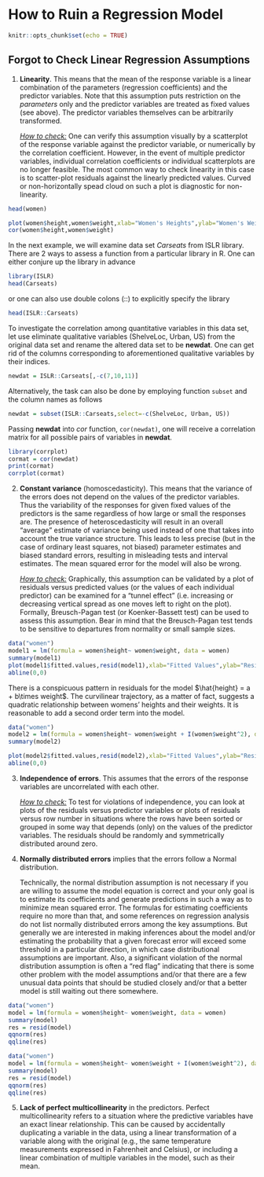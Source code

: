 
# How to Ruin a Regression Model
```r
knitr::opts_chunk$set(echo = TRUE)
```

## Forgot to Check Linear Regression Assumptions

1.  **Linearity**. This means that the mean of the response variable is a linear combination of the parameters (regression coefficients) and the predictor variables. Note that this assumption puts restriction on the *parameters* only and the predictor variables are treated as fixed values (see above). The predictor variables themselves can be arbitrarily transformed.

    [*How to check:*]{.underline} One can verify this assumption visually by a scatterplot of the response variable against the predictor variable, or numerically by the correlation coefficient. However, in the event of multiple predictor variables, individual correlation coefficients or individual scatterplots are no longer feasible. The most common way to check linearity in this case is to scatter-plot residuals against the linearly predicted values. Curved or non-horizontally spead cloud on such a plot is diagnostic for non-linearity.

```r
head(women)
```

```r
plot(women$height,women$weight,xlab="Women's Heights",ylab="Women's Weights", main="Scatterplot of Women's Heights against their Weights")
cor(women$height,women$weight)
```

In the next example, we will examine data set *Carseats* from ISLR library. There are 2 ways to assess a function from a particular library in R. One can either conjure up the library in advance

```r
library(ISLR)
head(Carseats)
```

or one can also use double colons (::) to explicitly specify the library

```r
head(ISLR::Carseats)
```

To investigate the correlation among quantitative variables in this data set, let use eliminate qualitative variables (ShelveLoc, Urban, US) from the original data set and rename the altered data set to be **newdat**. One can get rid of the columns corresponding to aforementioned qualitative variables by their indices.

```r
newdat = ISLR::Carseats[,-c(7,10,11)]
```

Alternatively, the task can also be done by employing function `subset` and the column names as follows

```r
newdat = subset(ISLR::Carseats,select=-c(ShelveLoc, Urban, US))
```

Passing **newdat** into *cor* function, `cor(newdat)`, one will receive a correlation matrix for all possible pairs of variables in **newdat**.

```r
library(corrplot)
cormat = cor(newdat)
print(cormat)
corrplot(cormat)
```

2.  **Constant variance** (homoscedasticity). This means that the variance of the errors does not depend on the values of the predictor variables. Thus the variability of the responses for given fixed values of the predictors is the same regardless of how large or small the responses are. The presence of heteroscedasticity will result in an overall "average" estimate of variance being used instead of one that takes into account the true variance structure. This leads to less precise (but in the case of ordinary least squares, not biased) parameter estimates and biased standard errors, resulting in misleading tests and interval estimates. The mean squared error for the model will also be wrong.

    [*How to check:*]{.underline} Graphically, this assumption can be validated by a plot of residuals versus predicted values (or the values of each individual predictor) can be examined for a "tunnel effect" (i.e. increasing or decreasing vertical spread as one moves left to right on the plot). Formally, Breusch-Pagan test (or Koenker-Bassett test) can be used to assess this assumption. Bear in mind that the Breusch-Pagan test tends to be sensitive to departures from normality or small sample sizes.

```r
data("women")
model1 = lm(formula = women$height~ women$weight, data = women)
summary(model1)
plot(model1$fitted.values,resid(model1),xlab="Fitted Values",ylab="Residuals", main="Residuals versus Fitted Values Plot")
abline(0,0)

```

There is a conspicuous pattern in residuals for the model $\hat{height} = a + b\times weight$. The curvilinear trajectory, as a matter of fact, suggests a quadratic relationship between womens' heights and their weights. It is reasonable to add a second order term into the model.

```r
data("women")
model2 = lm(formula = women$height~ women$weight + I(women$weight^2), data = women)
summary(model2)

plot(model2$fitted.values,resid(model2),xlab="Fitted Values",ylab="Residuals", main="Residuals versus Fitted Values Plot (Model 2)")
abline(0,0)

```


3.  **Independence of errors**. This assumes that the errors of the response variables are uncorrelated with each other.

    [*How to check:*]{.underline} To test for violations of independence, you can look at plots of the residuals versus predictor variables or plots of residuals versus row number in situations where the rows have been sorted or grouped in some way that depends (only) on the values of the predictor variables. The residuals should be randomly and symmetrically distributed around zero.

4.  **Normally distributed errors** implies that the errors follow a Normal distribution.

    Technically, the normal distribution assumption is not necessary if you are willing to assume the model equation is correct and your only goal is to estimate its coefficients and generate predictions in such a way as to minimize mean squared error. The formulas for estimating coefficients require no more than that, and some references on regression analysis do not list normally distributed errors among the key assumptions. But generally we are interested in making inferences about the model and/or estimating the probability that a given forecast error will exceed some threshold in a particular direction, in which case distributional assumptions are important. Also, a significant violation of the normal distribution assumption is often a "red flag" indicating that there is some other problem with the model assumptions and/or that there are a few unusual data points that should be studied closely and/or that a better model is still waiting out there somewhere.
    
```r
data("women")
model = lm(formula = women$height~ women$weight, data = women)
summary(model)
res = resid(model)
qqnorm(res)
qqline(res)

```    

```r
data("women")
model = lm(formula = women$height~ women$weight + I(women$weight^2), data = women)
summary(model)
res = resid(model)
qqnorm(res)
qqline(res)

```

5.  **Lack of perfect multicollinearity** in the predictors. Perfect multicollinearity refers to a situation where the predictive variables have an exact linear relationship. This can be caused by accidentally duplicating a variable in the data, using a linear transformation of a variable along with the original (e.g., the same temperature measurements expressed in Fahrenheit and Celsius), or including a linear combination of multiple variables in the model, such as their mean.
